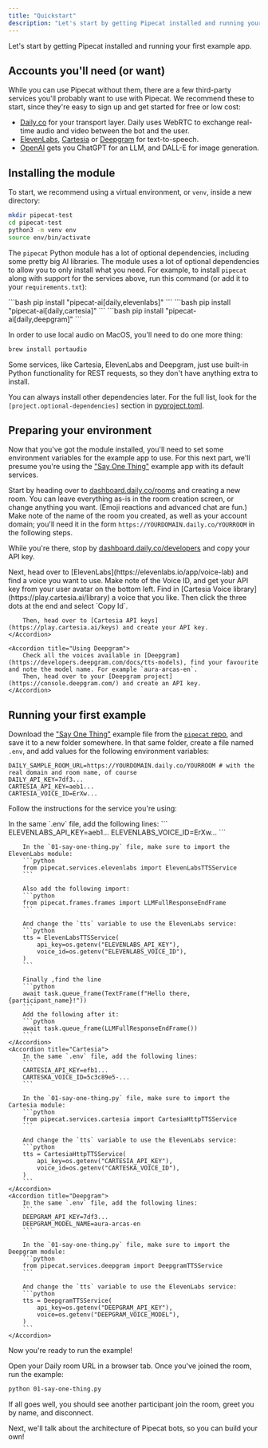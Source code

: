 ```yaml
---
title: "Quickstart"
description: "Let's start by getting Pipecat installed and running your first example app."
---
```


Let's start by getting Pipecat installed and running your first example app.

## Accounts you'll need (or want)

While you can use Pipecat without them, there are a few third-party services you'll probably want to use with Pipecat. We recommend these to start, since they're easy to sign up and get started for free or low cost:

- [Daily.co](https://dashboard.daily.co/u/signup) for your transport layer. Daily uses WebRTC to exchange real-time audio and video between the bot and the user.
- [ElevenLabs](https://elevenlabs.io/sign-up), [Cartesia](https://play.cartesia.ai/) or [Deepgram](https://console.deepgram.com/signup) for text-to-speech.
- [OpenAI](https://platform.openai.com/signup) gets you ChatGPT for an LLM, and DALL-E for image generation.

## Installing the module

To start, we recommend using a virtual environment, or `venv`, inside a new directory:

```bash
mkdir pipecat-test
cd pipecat-test
python3 -m venv env
source env/bin/activate
```

The `pipecat` Python module has a lot of optional dependencies, including some pretty big AI libraries. The module uses a lot of optional dependencies to allow you to only install what you need. For example, to install `pipecat` along with support for the services above, run this command (or add it to your `requirements.txt`):


<Tabs>
  <Tab title="ElevenLabs">
    ```bash pip install "pipecat-ai[daily,elevenlabs]" ```
  </Tab>
  <Tab title="Cartesia">
    ```bash pip install "pipecat-ai[daily,cartesia]" ```
  </Tab>
  <Tab title="Deepgram">
    ```bash pip install "pipecat-ai[daily,deepgram]" ```
  </Tab>
</Tabs>


In order to use local audio on MacOS, you'll need to do one more thing:

```bash
brew install portaudio
```

Some services, like Cartesia, ElevenLabs and Deepgram, just use built-in Python functionality for REST requests, so they don't have anything extra to install.


You can always install other dependencies later. For the full list, look for the `[project.optional-dependencies]` section in [pyproject.toml](https://github.com/pipecat-ai/pipecat/blob/main/pyproject.toml).

## Preparing your environment

Now that you've got the module installed, you'll need to set some environment variables for the example app to use. For this next part, we'll presume you're using the ["Say One Thing"](https://github.com/pipecat-ai/pipecat/blob/main/examples/foundational/01-say-one-thing.py) example app with its default services.

Start by heading over to [dashboard.daily.co/rooms](https://dashboard.daily.co/rooms) and creating a new room. You can leave everything as-is in the room creation screen, or change anything you want. (Emoji reactions and advanced chat are fun.) Make note of the name of the room you created, as well as your account domain; you'll need it in the form `https://YOURDOMAIN.daily.co/YOURROOM` in the following steps.

While you're there, stop by [dashboard.daily.co/developers](https://dashboard.daily.co/developers) and copy your API key.

<AccordionGroup>
    <Accordion title="Using ElevenLabs">
        Next, head over to [ElevenLabs](https://elevenlabs.io/app/voice-lab) and find a voice you want to use. Make note of the Voice ID, and get your API key from your user avatar on the bottom left.
    </Accordion>
    <Accordion title="Using Cartesia">
        Find in [Cartesia Voice library](https://play.cartesia.ai/library) a voice
        that you like. Then click the three dots at the end and select `Copy Id`.

        Then, head over to [Cartesia API keys](https://play.cartesia.ai/keys) and create your API key.
    </Accordion>

    <Accordion title="Using Deepgram">
        Check all the voices available in [Deepgram](https://developers.deepgram.com/docs/tts-models), find your favourite and note the model name. For example `aura-arcas-en`.
        Then, head over to your [Deepgram project](https://console.deepgram.com/) and create an API key.
    </Accordion>

</AccordionGroup>


## Running your first example

Download the ["Say One Thing"](https://github.com/pipecat-ai/pipecat/raw/main/examples/foundational/01-say-one-thing.py) example file from the [`pipecat` repo](https://github.com/pipecat-ai/pipecat/blob/main/examples/foundational/01-say-one-thing.py), and save it to a new folder somewhere.
In that same folder, create a file named `.env`, and add values for the following environment variables:

```
DAILY_SAMPLE_ROOM_URL=https://YOURDOMAIN.daily.co/YOURROOM # with the real domain and room name, of course
DAILY_API_KEY=7df3...
CARTESIA_API_KEY=aeb1...
CARTESIA_VOICE_ID=ErXw...

```

Follow the instructions for the service you're using:

<AccordionGroup>
    <Accordion title="ElevenLabs">
        In the same `.env` file, add the following lines:
        ```
        ELEVENLABS_API_KEY=aeb1...
        ELEVENLABS_VOICE_ID=ErXw...
        ```

        In the `01-say-one-thing.py` file, make sure to import the ElevenLabs module:
        ```python
        from pipecat.services.elevenlabs import ElevenLabsTTSService
        ```

        Also add the following import:
        ```python
        from pipecat.frames.frames import LLMFullResponseEndFrame
        ```

        And change the `tts` variable to use the ElevenLabs service:
        ```python
        tts = ElevenLabsTTSService(
            api_key=os.getenv("ELEVENLABS_API_KEY"),
            voice_id=os.getenv("ELEVENLABS_VOICE_ID"),
        )
        ```

        Finally ,find the line
        ```python
        await task.queue_frame(TextFrame(f"Hello there, {participant_name}!"))
        ```
        Add the following after it:
        ```python
        await task.queue_frame(LLMFullResponseEndFrame())
        ```
    </Accordion>
    <Accordion title="Cartesia">
        In the same `.env` file, add the following lines:
        ```
        CARTESIA_API_KEY=efb1...
        CARTESKA_VOICE_ID=5c3c89e5-...
        ```

        In the `01-say-one-thing.py` file, make sure to import the Cartesia module:
        ```python
        from pipecat.services.cartesia import CartesiaHttpTTSService
        ```

        And change the `tts` variable to use the ElevenLabs service:
        ```python
        tts = CartesiaHttpTTSService(
            api_key=os.getenv("CARTESIA_API_KEY"),
            voice_id=os.getenv("CARTESKA_VOICE_ID"),
        )
        ```
    </Accordion>
    <Accordion title="Deepgram">
        In the same `.env` file, add the following lines:
        ```
        DEEPGRAM_API_KEY=7df3...
        DEEPGRAM_MODEL_NAME=aura-arcas-en
        ```

        In the `01-say-one-thing.py` file, make sure to import the Deepgram module:
        ```python
        from pipecat.services.deepgram import DeepgramTTSService
        ```

        And change the `tts` variable to use the ElevenLabs service:
        ```python
        tts = DeepgramTTSService(
            api_key=os.getenv("DEEPGRAM_API_KEY"),
            voice=os.getenv("DEEPGRAM_VOICE_MODEL"),
        )
        ```
    </Accordion>
</AccordionGroup>

Now you're ready to run the example!

Open your Daily room URL in a browser tab. Once you've joined the room, run the example:

```bash
python 01-say-one-thing.py
```

If all goes well, you should see another participant join the room, greet you by name, and disconnect.

Next, we'll talk about the architecture of Pipecat bots, so you can build your own!
